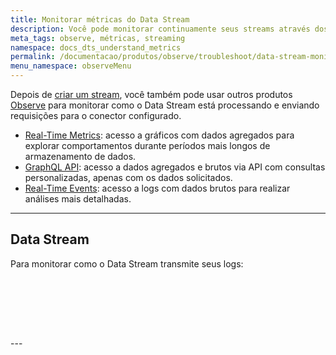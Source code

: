 ```yaml
---
title: Monitorar métricas do Data Stream
description: Você pode monitorar continuamente seus streams através dos produtos Observe da Azion.
meta_tags: observe, métricas, streaming
namespace: docs_dts_understand_metrics
permalink: /documentacao/produtos/observe/troubleshoot/data-stream-monitorar-metricas/
menu_namespace: observeMenu
---
```



Depois de [criar um stream](/pt-br/documentacao/produtos/guias/como-usar-data-stream/), você também pode usar outros produtos [Observe](/pt-br/documentacao/produtos/observe/) para monitorar como o Data Stream está processando e enviando requisições para o conector configurado.

- [Real-Time Metrics](/pt-br/documentacao/produtos/observe/real-time-metrics/): acesso a gráficos com dados agregados para explorar comportamentos durante períodos mais longos de armazenamento de dados.
- [GraphQL API](/pt-br/documentacao/devtools/graphql-api/visao-geral/): acesso a dados agregados e brutos via API com consultas personalizadas, apenas com os dados solicitados.
- [Real-Time Events](/pt-br/documentacao/produtos/observe/real-time-events/): acesso a logs com dados brutos para realizar análises mais detalhadas.

---

## Data Stream

Para monitorar como o Data Stream transmite seus logs:

<LinkButton link="/pt-br/documentacao/produtos/observe/real-time-metrics/#data-stream" text="ver métricas agregadas" outlined /> <br></br>

<LinkButton link="/pt-br/documentacao/devtools/graphql-api/recursos/#conjuntos-de-dados" text="consultar dados" outlined /> <br></br>

<LinkButton link="/pt-br/documentacao/produtos/observe/real-time-events/#data-stream" text="ver dados brutos" outlined />
---

